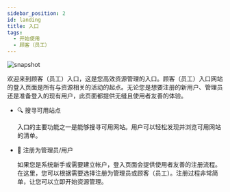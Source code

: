 ---
sidebar_position: 2
id: landing
title: 入口
tags:
  - 开始使用
  - 顾客（员工）
---



<BrowserWindow url={url}>

![snapshot](../assets/user/landing.png)

</BrowserWindow>

欢迎来到顾客（员工）入口，这是您高效资源管理的入口。顾客（员工）入口网站的登入页面是所有与资源相关的活动的起点。无论您是想要注册的新用户、管理员还是准备登入的现有用户，此页面都提供无缝且使用者友善的体验。

- 🔍 搜寻可用站点

  入口的主要功能之一是能够搜寻可用网站。用户可以轻松发现并浏览可用网站的清单。

- 👤 注册为管理员/用户

  如果您是系统新手或需要建立帐户，登入页面会提供使用者友善的注册流程。在这里，您可以根据需要选择注册为管理员或顾客（员工）。注册过程非常简单，让您可以立即开始资源管理。
